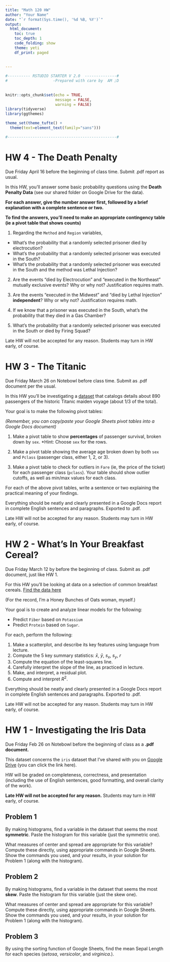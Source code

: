 ```yaml
---
title: "Math 120 HW"
author: "Your Name"
date: "`r format(Sys.time(), '%d %B, %Y')`"
output: 
  html_document:
    toc: true
    toc_depth: 1
    code_folding: show
    theme: yeti
    df_print: paged
  
  
---
```


```r

#---------- RSTUDIO STARTER V 2.0  --------------#
#                    -Prepared with care by  AM ;D
                
                                                                          
knitr::opts_chunk$set(echo = TRUE, 
                      message = FALSE, 
                      warning = FALSE)      
library(tidyverse)                
library(ggthemes)                    

theme_set(theme_tufte() +                                     
  theme(text=element_text(family="sans")))  

#------------------------------------------------#
```

# HW 4 - The Death Penalty

Due Friday April 16 before the beginning of class time.  Submit .pdf report as usual.

In this HW, you'll answer some basic probability questions using the **Death Penalty Data** (see our shared folder on Google Drive for the data).

**For each answer, give the number answer first, followed by a brief explanation with a complete sentence or two.**

**To find the answers, you'll need to make an appropriate contingency table (ie a pivot table that shows counts)**  




1) Regarding the `Method` and `Region` variables, 
  - What's the probability that a randomly selected prisoner died by electrocution? 
  - What's the probability that a randomly selected prisoner was executed in the South?
  - What's the probability that a randomly selected prisoner was executed in the South and the method was Lethal Injection?
  


2)  Are the events "died by Electrocution" and "executed in the Northeast" mutually exclusive events?  Why or why not? Justification requires math.


3)  Are the events "executed in the Midwest" and "died by Lethal Injection" **independent**?  Why or why not? Justification requires math.


4)  If we know that a prisoner was executed in the South, what's the probability that they died in a Gas Chamber?

5)  What's the probability that a randomly selected prisoner was executed in the South or died by Firing Squad?

Late HW will not be accepted for any reason.  Students may turn in HW early, of course.

# HW 3 - The Titanic

Due Friday March 26 on Notebowl before class time.  Submit as .pdf document per the usual.

In this HW you'll be investigating a [dataset](https://drive.google.com/drive/folders/1iTP3k6vpQrV1moJAR3XQrFd4U-c6J3GZ?usp=sharing) that catalogs details about 890 passengers of the historic Titanic maiden voyage (about 1/3 of the total).

Your goal is to make the following pivot tables:

*(Remember, you can copy/paste your Google Sheets pivot tables into a Google Docs document)*

1) Make a pivot table to show **percentages** of passenger survival, broken down by `sex`.  *Hint: Choose `sex` for the rows.

2)  Make a pivot table showing the average age broken down by both `sex` and `Pclass` (passenger class, either 1, 2, or 3).

3)  Make a pivot table to check for outliers in `Fare` (ie, the price of the ticket) for each passenger class (`pclass`).  Your table should show outlier cutoffs, as well as min/max values for each class.

For each of the above pivot tables, write a sentence or two explaining the practical meaning of your findings.

Everything should be neatly and clearly presented in a Google Docs report in complete English sentences and paragraphs.  Exported to .pdf.  

Late HW will not be accepted for any reason.  Students may turn in HW early, of course.


# HW 2 - What's In Your Breakfast Cereal?

Due Friday March 12 by before the beginning of class.  Submit as .pdf document, just like HW 1.

For this HW you'll be looking at data on a selection of common breakfast cereals.  [Find the data here](https://docs.google.com/spreadsheets/d/1bkgXy3AP8MBGS98_Qhb4Df9L2y0Mjw7YtepJC7H5-9w/edit?usp=sharing)

(For the record, I'm a Honey Bunches of Oats woman, myself.)

Your goal is to create and analyze linear models for the following:

- Predict `Fiber` based on `Potassium`
- Predict `Protein` based on `Sugar`.

For each, perform the following:

  1) Make a scatterplot, and describe its key features using language from lecture.
  2) Compute the 5 key summary statistics:
    $\bar{x}$, $\bar{y}$, $s_x$, $s_y$, $r$
  3) Compute the equation of the least-squares line.
  4) Carefully interpret the slope of the line, as practiced in lecture.
  4) Make, and interpret, a residual plot.
  5) Compute and interpret $R^2$.

Everything should be neatly and clearly presented in a Google Docs report in complete English sentences and paragraphs.  Exported to .pdf.  

Late HW will not be accepted for any reason.  Students may turn in HW early, of course.



# HW 1  - Investigating the Iris Data

Due Friday Feb 26 on Notebowl before the beginning of class as a **.pdf document.**


This dataset concerns the `iris` dataset that I've shared with you on [Google Drive](https://drive.google.com/drive/folders/1iTP3k6vpQrV1moJAR3XQrFd4U-c6J3GZ?usp=sharing) (you can click the link here).

HW will be graded on completeness, correctness, and presentation (including the use of English sentences, good formatting, and overall clarity of the work).

**Late HW will not be accepted for any reason.**  Students may turn in HW early, of course.

## Problem 1 

By making histograms, find a variable in the dataset that seems the most **symmetric**.  Paste the histogram for this variable (just the symmetric one).

What measures of center and spread are appropriate for this variable?  Compute these directly, using appropriate commands in Google Sheets.  Show the commands you used, and your results, in your solution for Problem 1 (along with the histogram).


## Problem 2 

By making histograms, find a variable in the dataset that seems the most **skew**.  Paste the histogram for this variable (just the skew one).

What measures of center and spread are appropriate for this variable?  Compute these directly, using appropriate commands in Google Sheets.  Show the commands you used, and your results, in your solution for Problem 1 (along with the histogram).

## Problem 3

By using the sorting function of Google Sheets, find the mean Sepal Length for each species (*setosa*, *versicolor*, and *virginica*.).

